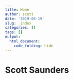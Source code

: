 ```yaml
---
title: Home
author: scott
date: '2019-06-19'
slug: _index
categories: []
tags: []
output: 
  html_document:
    code_folding: hide
---
```


# Scott Saunders